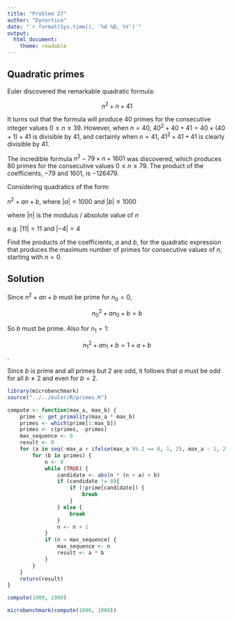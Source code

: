```yaml
---
title: "Problem 27"
author: "Dynortice"
date: "`r format(Sys.time(), '%d %B, %Y')`"
output:
  html_document:
    theme: readable
---
```

## Quadratic primes

Euler discovered the remarkable quadratic formula:

$$n^2+n+41$$

It turns out that the formula will produce $40$ primes for the consecutive integer values $0 \leq n \leq 39$. However, when $n = 40$, $40^2 + 40 + 41 = 40 \times (40 + 1) + 41$ is divisible by $41$, and certainly when $n = 41$, $41^2 + 41 + 41$ is clearly divisible by $41$.

The incredible formula $n^2 - 79 \times n + 1601$ was discovered, which produces $80$ primes for the consecutive values $0 \leq n \leq 79$. The product of the coefficients, $-79$ and $1601$, is $-126479$.

Considering quadratics of the form:

$n^2 + an + b$, where $|a| < 1000$ and $|b| \leq 1000$

where $|n|$ is the modulus / absolute value of $n$

e.g. $|11| = 11$ and $|-4| = 4$

Find the products of the coefficients, $a$ and $b$, for the quadratic expression that produces the maximum number of primes for consecutive values of $n$, starting with $n = 0$.

## Solution
Since $n^2 + an + b$ must be prime for $n_0=0$,

$$n^2_0+an_0+b=b$$

So $b$ must be prime. Also for $n_1=1$:

$$n^2_1+an_1+b=1+a+b$$.

Since $b$ is prime and all primes but $2$ are odd, it follows that $a$ must be odd for all $b\ne2$ and even for $b=2$.
```r
library(microbenchmark)
source("../../euler/R/primes.R")
```
```r
compute <- function(max_a, max_b) {
    prime <- get_primality(max_a * max_b)
    primes <- which(prime[1:max_b])
    primes <- c(primes, -primes)
    max_sequence <- 0
    result <- 0
    for (a in seq(-max_a + ifelse(max_a %% 2 == 0, 1, 2), max_a - 1, 2)) {
        for (b in primes) {
            n <- 0
            while (TRUE) {
                candidate <- abs(n * (n + a) + b)
                if (candidate != 0){
                    if (!prime[candidate]) {
                        break
                    }
                } else {
                    break
                }
                n <- n + 1
            }
            if (n > max_sequence) {
                max_sequence <- n
                result <- a * b
            }
        }
    }
    return(result)
}
```
```r
compute(1000, 1000)
```
```r
microbenchmark(compute(1000, 1000))
```
